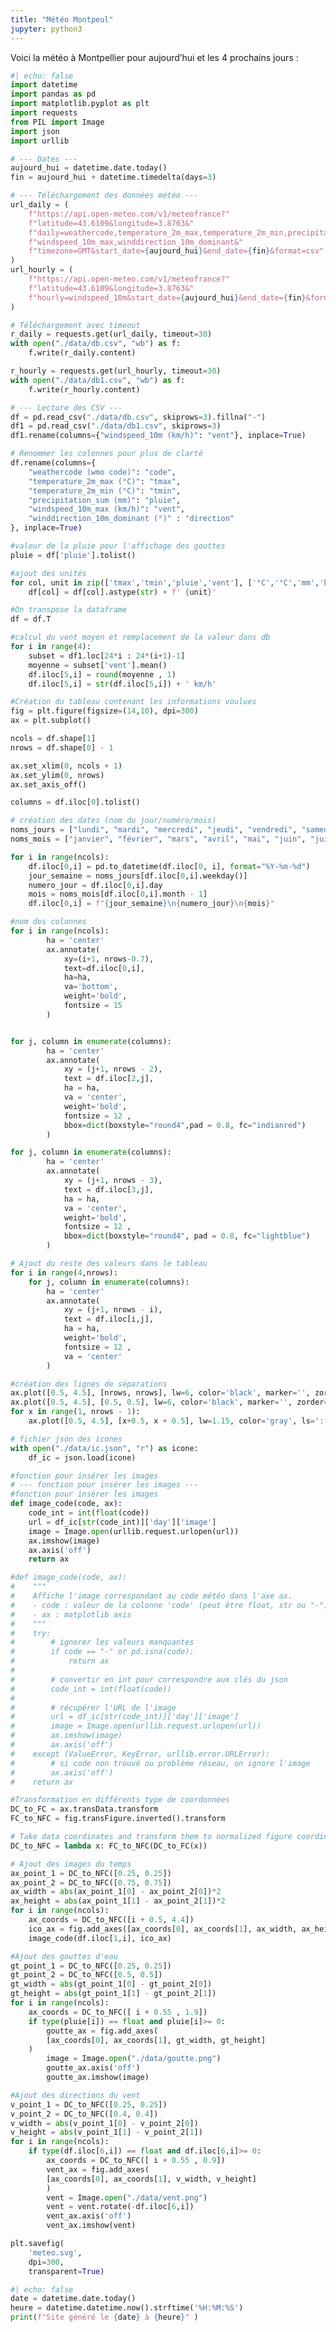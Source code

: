 ```yaml
---
title: "Météo Montpeul"
jupyter: python3
---
```


Voici la météo à Montpellier pour aujourd'hui et les 4 prochains jours :

```python
#| echo: false
import datetime
import pandas as pd
import matplotlib.pyplot as plt
import requests
from PIL import Image
import json
import urllib

# --- Dates ---
aujourd_hui = datetime.date.today()
fin = aujourd_hui + datetime.timedelta(days=3)

# --- Téléchargement des données météo ---
url_daily = (
    f"https://api.open-meteo.com/v1/meteofrance?"
    f"latitude=43.6109&longitude=3.8763&"
    f"daily=weathercode,temperature_2m_max,temperature_2m_min,precipitation_sum,"
    f"windspeed_10m_max,winddirection_10m_dominant&"
    f"timezone=GMT&start_date={aujourd_hui}&end_date={fin}&format=csv"
)
url_hourly = (
    f"https://api.open-meteo.com/v1/meteofrance?"
    f"latitude=43.6109&longitude=3.8763&"
    f"hourly=windspeed_10m&start_date={aujourd_hui}&end_date={fin}&format=csv"
)

# Téléchargement avec timeout
r_daily = requests.get(url_daily, timeout=30)
with open("./data/db.csv", "wb") as f:
    f.write(r_daily.content)

r_hourly = requests.get(url_hourly, timeout=30)
with open("./data/db1.csv", "wb") as f:
    f.write(r_hourly.content)

# --- Lecture des CSV ---
df = pd.read_csv("./data/db.csv", skiprows=3).fillna("-")
df1 = pd.read_csv("./data/db1.csv", skiprows=3)
df1.rename(columns={"windspeed_10m (km/h)": "vent"}, inplace=True)

# Renommer les colonnes pour plus de clarté
df.rename(columns={
    "weathercode (wmo code)": "code",
    "temperature_2m_max (°C)": "tmax",
    "temperature_2m_min (°C)": "tmin",
    "precipitation_sum (mm)": "pluie",
    "windspeed_10m_max (km/h)": "vent",
    "winddirection_10m_dominant (°)" : "direction"
}, inplace=True)

#valeur de la pluie pour l'affichage des gouttes
pluie = df['pluie'].tolist()

#ajout des unités
for col, unit in zip(['tmax','tmin','pluie','vent'], ['°C','°C','mm','km/h']):
    df[col] = df[col].astype(str) + f' {unit}'

#On transpose la dataframe
df = df.T

#calcul du vent moyen et remplacement de la valeur dans db
for i in range(4):
    subset = df1.loc[24*i : 24*(i+1)-1]
    moyenne = subset['vent'].mean()
    df.iloc[5,i] = round(moyenne , 1)
    df.iloc[5,i] = str(df.iloc[5,i]) + ' km/h'

#Création du tableau contenant les informations voulues
fig = plt.figure(figsize=(14,10), dpi=300)
ax = plt.subplot()

ncols = df.shape[1]
nrows = df.shape[0] - 1

ax.set_xlim(0, ncols + 1)
ax.set_ylim(0, nrows)
ax.set_axis_off()

columns = df.iloc[0].tolist()

# création des dates (nom du jour/numéro/mois)
noms_jours = ["lundi", "mardi", "mercredi", "jeudi", "vendredi", "samedi", "dimanche"]
noms_mois = ["janvier", "février", "mars", "avril", "mai", "juin", "juillet", "août", "septembre", "octobre", "novembre", "décembre"]

for i in range(ncols):
    df.iloc[0,i] = pd.to_datetime(df.iloc[0, i], format="%Y-%m-%d")
    jour_semaine = noms_jours[df.iloc[0,i].weekday()]
    numero_jour = df.iloc[0,i].day
    mois = noms_mois[df.iloc[0,i].month - 1]
    df.iloc[0,i] = f"{jour_semaine}\n{numero_jour}\n{mois}"

#nom des colonnes
for i in range(ncols):
        ha = 'center'
        ax.annotate(
            xy=(i+1, nrows-0.7),
            text=df.iloc[0,i],
            ha=ha,
            va='bottom',
            weight='bold',
            fontsize = 15
        )


for j, column in enumerate(columns):
        ha = 'center'
        ax.annotate(
            xy = (j+1, nrows - 2),
            text = df.iloc[2,j],
            ha = ha,
            va = 'center',
            weight='bold',
            fontsize = 12 ,
            bbox=dict(boxstyle="round4",pad = 0.8, fc="indianred")
        )

for j, column in enumerate(columns):
        ha = 'center'
        ax.annotate(
            xy = (j+1, nrows - 3),
            text = df.iloc[3,j],
            ha = ha,
            va = 'center',
            weight='bold',
            fontsize = 12 ,
            bbox=dict(boxstyle="round4", pad = 0.8, fc="lightblue")
        )

# Ajout du reste des valeurs dans le tableau
for i in range(4,nrows):
    for j, column in enumerate(columns):
        ha = 'center'
        ax.annotate(
            xy = (j+1, nrows - i),
            text = df.iloc[i,j],
            ha = ha,
            weight='bold',
            fontsize = 12 ,
            va = 'center'
        )

#création des lignes de séparations
ax.plot([0.5, 4.5], [nrows, nrows], lw=6, color='black', marker='', zorder=4)
ax.plot([0.5, 4.5], [0.5, 0.5], lw=6, color='black', marker='', zorder=4)
for x in range(1, nrows - 1):
    ax.plot([0.5, 4.5], [x+0.5, x + 0.5], lw=1.15, color='gray', ls=':', zorder=3 , marker='')

# fichier json des icones
with open("./data/ic.json", "r") as icone: 
    df_ic = json.load(icone)

#fonction pour insérer les images
# --- fonction pour insérer les images ---
#fonction pour insérer les images 
def image_code(code, ax): 
    code_int = int(float(code))
    url = df_ic[str(code_int)]['day']['image'] 
    image = Image.open(urllib.request.urlopen(url)) 
    ax.imshow(image) 
    ax.axis('off') 
    return ax

#def image_code(code, ax):
#    """
#    Affiche l'image correspondant au code météo dans l'axe ax.
#    - code : valeur de la colonne 'code' (peut être float, str ou "-")
#    - ax : matplotlib axis
#    """
#    try:
#        # ignorer les valeurs manquantes
#        if code == "-" or pd.isna(code):
#            return ax
#
#        # convertir en int pour correspondre aux clés du json
#        code_int = int(float(code))
#        
#        # récupérer l'URL de l'image
#        url = df_ic[str(code_int)]['day']['image']
#        image = Image.open(urllib.request.urlopen(url))
#        ax.imshow(image)
#        ax.axis('off')
#    except (ValueError, KeyError, urllib.error.URLError):
#        # si code non trouvé ou problème réseau, on ignore l'image
#        ax.axis('off')
#    return ax

#Transformation en différents type de coordonnées
DC_to_FC = ax.transData.transform
FC_to_NFC = fig.transFigure.inverted().transform

# Take data coordinates and transform them to normalized figure coordinates
DC_to_NFC = lambda x: FC_to_NFC(DC_to_FC(x))

# Ajout des images du temps
ax_point_1 = DC_to_NFC([0.25, 0.25])
ax_point_2 = DC_to_NFC([0.75, 0.75])
ax_width = abs(ax_point_1[0] - ax_point_2[0])*2
ax_height = abs(ax_point_1[1] - ax_point_2[1])*2
for i in range(ncols):
    ax_coords = DC_to_NFC([i + 0.5, 4.4])
    ico_ax = fig.add_axes([ax_coords[0], ax_coords[1], ax_width, ax_height])
    image_code(df.iloc[1,i], ico_ax)

#Ajout des gouttes d'eau
gt_point_1 = DC_to_NFC([0.25, 0.25])
gt_point_2 = DC_to_NFC([0.5, 0.5])
gt_width = abs(gt_point_1[0] - gt_point_2[0])
gt_height = abs(gt_point_1[1] - gt_point_2[1])
for i in range(ncols):
    ax_coords = DC_to_NFC([ i + 0.55 , 1.9])
    if type(pluie[i]) == float and pluie[i]>= 0:
        goutte_ax = fig.add_axes(
        [ax_coords[0], ax_coords[1], gt_width, gt_height]
    )
        image = Image.open("./data/goutte.png")
        goutte_ax.axis('off')
        goutte_ax.imshow(image)

#Ajout des directions du vent
v_point_1 = DC_to_NFC([0.25, 0.25])
v_point_2 = DC_to_NFC([0.4, 0.4])
v_width = abs(v_point_1[0] - v_point_2[0])
v_height = abs(v_point_1[1] - v_point_2[1])
for i in range(ncols):
    if type(df.iloc[6,i]) == float and df.iloc[6,i]>= 0:
        ax_coords = DC_to_NFC([ i + 0.55 , 0.9])
        vent_ax = fig.add_axes(
        [ax_coords[0], ax_coords[1], v_width, v_height]
        ) 
        vent = Image.open("./data/vent.png")
        vent = vent.rotate(-df.iloc[6,i])
        vent_ax.axis('off')
        vent_ax.imshow(vent)

plt.savefig(
    'meteo.svg',
    dpi=300,
    transparent=True)
```

```python
#| echo: false
date = datetime.date.today() 
heure = datetime.datetime.now().strftime('%H:%M:%S')
print(f"Site généré le {date} à {heure}" )
```